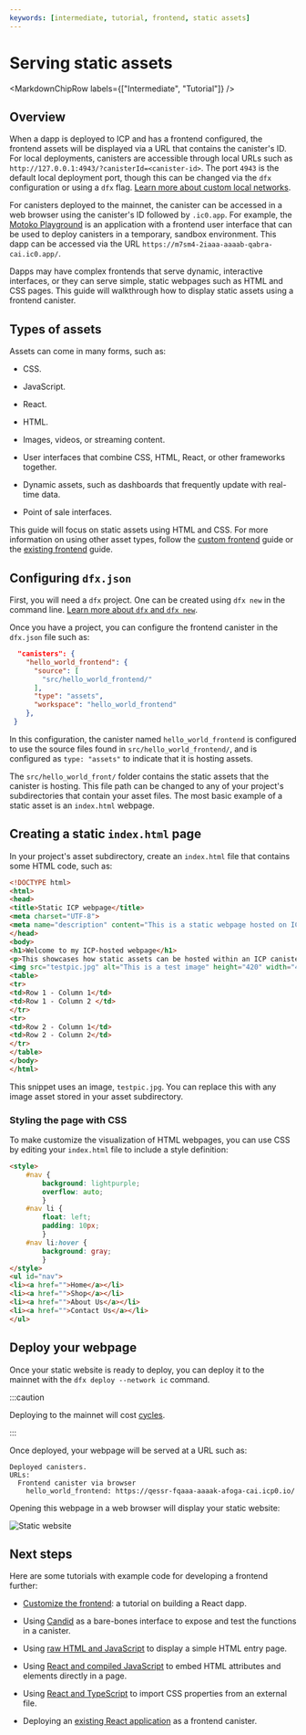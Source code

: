```yaml
---
keywords: [intermediate, tutorial, frontend, static assets]
---
```



# Serving static assets

<MarkdownChipRow labels={["Intermediate", "Tutorial"]} />

## Overview

When a dapp is deployed to ICP and has a frontend configured, the frontend assets will be displayed via a URL that contains the canister's ID. For local deployments, canisters are accessible through local URLs such as `http://127.0.0.1:4943/?canisterId=<canister-id>`. The port `4943` is the default local deployment port, though this can be changed via the `dfx` configuration or using a `dfx` flag. [Learn more about custom local networks](/docs/current/developer-docs/developer-tools/cli-tools/advanced-dfx/networks-json).

For canisters deployed to the mainnet, the canister can be accessed in a web browser using the canister's ID followed by `.ic0.app`. For example, the [Motoko Playground](https://m7sm4-2iaaa-aaaab-qabra-cai.ic0.app/) is an application with a frontend user interface that can be used to deploy canisters in a temporary, sandbox environment. This dapp can be accessed via the URL `https://m7sm4-2iaaa-aaaab-qabra-cai.ic0.app/`. 

Dapps may have complex frontends that serve dynamic, interactive interfaces, or they can serve simple, static webpages such as HTML and CSS pages. This guide will walkthrough how to display static assets using a frontend canister. 

## Types of assets

Assets can come in many forms, such as:

- CSS.

- JavaScript.

- React.

- HTML.

- Images, videos, or streaming content.

- User interfaces that combine CSS, HTML, React, or other frameworks together.

- Dynamic assets, such as dashboards that frequently update with real-time data. 

- Point of sale interfaces.

This guide will focus on static assets using HTML and CSS. For more information on using other asset types, follow the [custom frontend](custom-frontend.mdx) guide or the [existing frontend](existing-frontend.mdx) guide.

## Configuring `dfx.json`

First, you will need a `dfx` project. One can be created using `dfx new` in the command line. [Learn more about `dfx` and `dfx new`](docs/current/developer-docs/getting-started/hello-world).

Once you have a project, you can configure the frontend canister in the `dfx.json` file such as:

```json
  "canisters": {
    "hello_world_frontend": {
      "source": [
        "src/hello_world_frontend/"
      ],
      "type": "assets",
      "workspace": "hello_world_frontend"
    },
 }
```

In this configuration, the canister named `hello_world_frontend` is configured to use the source files found in `src/hello_world_frontend/`, and is configured as `type: "assets"` to indicate that it is hosting assets. 

The `src/hello_world_front/` folder contains the static assets that the canister is hosting. This file path can be changed to any of your project's subdirectories that contain your asset files. The most basic example of a static asset is an `index.html` webpage. 

## Creating a static `index.html` page

In your project's asset subdirectory, create an `index.html` file that contains some HTML code, such as:

```html
<!DOCTYPE html> 
<html> 
<head> 
<title>Static ICP webpage</title> 
<meta charset="UTF-8"> 
<meta name="description" content="This is a static webpage hosted on ICP using a frontend canister."> 
</head> 
<body> 
<h1>Welcome to my ICP-hosted webpage</h1> 
<p>This showcases how static assets can be hosted within an ICP canister.</p>
<img src="testpic.jpg" alt="This is a test image" height="420" width="420">
<table> 
<tr> 
<td>Row 1 - Column 1</td> 
<td>Row 1 - Column 2 </td> 
</tr> 
<tr> 
<td>Row 2 - Column 1</td> 
<td>Row 2 - Column 2</td> 
</tr> 
</table> 
</body> 
</html>
```

This snippet uses an image, `testpic.jpg`. You can replace this with any image asset stored in your asset subdirectory.

### Styling the page with CSS 

To make customize the visualization of HTML webpages, you can use CSS by editing your `index.html` file to include a style definition:

```html
<style> 
    #nav { 
        background: lightpurple; 
        overflow: auto; 
        } 
    #nav li { 
        float: left; 
        padding: 10px; 
        } 
    #nav li:hover { 
        background: gray;
        } 
</style> 
<ul id="nav"> 
<li><a href="">Home</a></li> 
<li><a href="">Shop</a></li> 
<li><a href="">About Us</a></li> 
<li><a href="">Contact Us</a></li> 
</ul>

```

## Deploy your webpage

Once your static website is ready to deploy, you can deploy it to the mainnet with the `dfx deploy --network ic` command.

:::caution 

Deploying to the mainnet will cost [cycles](/docs/current/developer-docs/gas-cost). 

:::


Once deployed, your webpage will be served at a URL such as:


```
Deployed canisters.
URLs:
  Frontend canister via browser
    hello_world_frontend: https://qessr-fqaaa-aaaak-afoga-cai.icp0.io/
```

Opening this webpage in a web browser will display your static website:

![Static website](./_attachments/static_website.png)

## Next steps 

Here are some tutorials with example code for developing a frontend further:

- [Customize the frontend](./custom-frontend.mdx): a tutorial on building a React dapp.

- Using [Candid](/docs/current/motoko/main/getting-started/motoko-introduction) as a bare-bones interface to expose and test the functions in a canister.

- Using [raw HTML and JavaScript](/docs/current/motoko/main/getting-started/motoko-introduction) to display a simple HTML entry page.

- Using [React and compiled JavaScript](./custom-frontend.mdx) to embed HTML attributes and elements directly in a page.

- Using [React and TypeScript](./add-stylesheet.mdx) to import CSS properties from an external file.

- Deploying an [existing React application](./existing-frontend.mdx) as a frontend canister.
